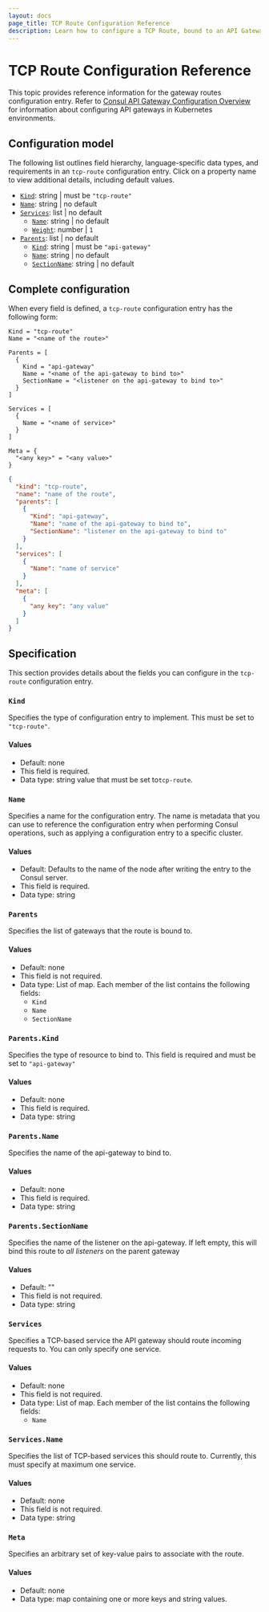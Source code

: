 ```yaml
---
layout: docs
page_title: TCP Route Configuration Reference
description: Learn how to configure a TCP Route, bound to an API Gateway on VMs.
---
```


# TCP Route Configuration Reference

This topic provides reference information for the gateway routes configuration
entry. Refer to [Consul API Gateway Configuration Overview]() for information
about configuring API gateways in Kubernetes environments.

## Configuration model

The following list outlines field hierarchy, language-specific data types, and
requirements in an `tcp-route` configuration entry. Click on a property name to
view additional details, including default values.

- [`Kind`](#kind): string | must be `"tcp-route"`
- [`Name`](#name): string | no default
- [`Services`](#rules-services): list | no default
  - [`Name`](#rules-services-name): string | no default
  - [`Weight`](#rules-services-weight): number | `1`
- [`Parents`](#parents): list | no default
  - [`Kind`](#parents-kind): string | must be `"api-gateway"`
  - [`Name`](#parents-name): string | no default
  - [`SectionName`](#parents-sectionname): string | no default


## Complete configuration

When every field is defined, a `tcp-route` configuration entry has the following form:

<CodeTabs>

``` HCL
Kind = "tcp-route"
Name = "<name of the route>"

Parents = [
  {
    Kind = "api-gateway"
    Name = "<name of the api-gateway to bind to>"
    SectionName = "<listener on the api-gateway to bind to>"
  }
]

Services = [
  {
    Name = "<name of service>"
  }
]

Meta = {
  "<any key>" = "<any value>"
}
```

``` JSON
{
  "kind": "tcp-route",
  "name": "name of the route",
  "parents": [
    {
      "Kind": "api-gateway",
      "Name": "name of the api-gateway to bind to",
      "SectionName": "listener on the api-gateway to bind to"
    }
  ],
  "services": [
    {
      "Name": "name of service"
    }
  ],
  "meta": [
    {
      "any key": "any value"
    }
  ]
}
```

</CodeTabs>

## Specification

This section provides details about the fields you can configure in the
`tcp-route` configuration entry.

### `Kind`

Specifies the type of configuration entry to implement. This must be set to
`"tcp-route"`.

#### Values

- Default: none
- This field is required.
- Data type: string value that must be set to`tcp-route`.

### `Name`

Specifies a name for the configuration entry. The name is metadata that you can
use to reference the configuration entry when performing Consul operations,
such as applying a configuration entry to a specific cluster.

#### Values

- Default: Defaults to the name of the node after writing the entry to the Consul server.
- This field is required.
- Data type: string

### `Parents`

Specifies the list of gateways that the route is bound to.

#### Values

- Default: none
- This field is not required.
- Data type: List of map. Each member of the list contains the following fields:
  - `Kind`
  - `Name`
  - `SectionName`

### `Parents.Kind`

Specifies the type of resource to bind to. This field is required and must be
set to `"api-gateway"`

#### Values

- Default: none
- This field is required.
- Data type: string

### `Parents.Name`

Specifies the name of the api-gateway to bind to.

#### Values

- Default: none
- This field is required.
- Data type: string

### `Parents.SectionName`

Specifies the name of the listener on the api-gateway. If left empty, this will
bind this route to *all listeners* on the parent gateway

#### Values

- Default: ""
- This field is not required.
- Data type: string

### `Services`

Specifies a TCP-based service the API gateway should route incoming requests
to. You can only specify one service.

#### Values

- Default: none
- This field is not required.
- Data type: List of map. Each member of the list contains the following fields:
  - `Name`

### `Services.Name`

Specifies the list of TCP-based services this should route to. Currently, this must specify at maximum one service.

#### Values

- Default: none
- This field is not required.
- Data type: string

### `Meta`

Specifies an arbitrary set of key-value pairs to associate with the route.

#### Values

- Default: none
- Data type: map containing one or more keys and string values.

